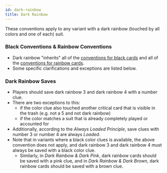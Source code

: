 ```yaml
---
id: dark-rainbow
title: Dark Rainbow
---
```


These conventions apply to any variant with a dark rainbow (touched by all colors and one of each) suit.

### Black Conventions & Rainbow Conventions

- Dark rainbow "inherits" all of the [conventions for black cards](black.mdx) and all of the [conventions for rainbow cards](rainbow.mdx).
- Some specific clarifications and exceptions are listed below.

### Dark Rainbow Saves

- Players should save dark rainbow 3 and dark rainbow 4 with a number clue.
- There are two exceptions to this:
  - if the color clue also touched another critical card that is visible in the trash (e.g. not a 5 and not dark rainbow)
  - if the color matches a suit that is already completely played or accounted for
- Additionally, according to the _Always Loaded Principle_, save clues with number 3 or number 4 are always _Loaded_.
- Note that in variants where a black color clues is available, the above convention does not apply, and dark rainbow 3 and dark rainbow 4 must always be saved with a black color clue.
  - Similarly, in _Dark Rainbow & Dark Pink_, dark rainbow cards should be saved with a pink clue, and in _Dark Rainbow & Dark Brown_, dark rainbow cards should be saved with a brown clue.
